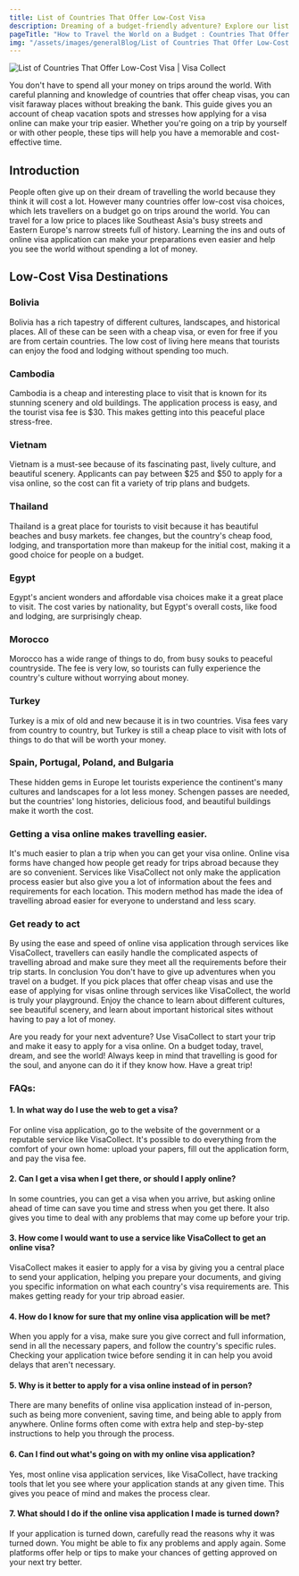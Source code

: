 ```yaml
---
title: List of Countries That Offer Low-Cost Visa
description: Dreaming of a budget-friendly adventure? Explore our list of countries that offer affordable visas to start your trip around the world!
pageTitle: "How to Travel the World on a Budget : Countries That Offer Low-Cost Visa"
img: "/assets/images/generalBlog/List of Countries That Offer Low-Cost Visa.webp"
---
```


<BlogContentHero className="mt-0">
    <img
        src="/assets/images/generalBlog/List of Countries That Offer Low-Cost Visa.webp"
        alt="List of Countries That Offer Low-Cost Visa | Visa Collect"
    />
</BlogContentHero>

You don't have to spend all your money on trips around the world. With careful planning and knowledge of countries that offer cheap visas, you can visit faraway places without breaking the bank. This guide gives you an account of cheap vacation spots and stresses how applying for a visa online can make your trip easier. Whether you're going on a trip by yourself or with other people, these tips will help you have a memorable and cost-effective time.

## Introduction

People often give up on their dream of travelling the world because they think it will cost a lot. However many countries offer low-cost visa choices, which lets travellers on a budget go on trips around the world. You can travel for a low price to places like Southeast Asia's busy streets and Eastern Europe's narrow streets full of history. Learning the ins and outs of online visa application can make your preparations even easier and help you see the world without spending a lot of money.

## Low-Cost Visa Destinations

### Bolivia

Bolivia has a rich tapestry of different cultures, landscapes, and historical places. All of these can be seen with a cheap visa, or even for free if you are from certain countries. The low cost of living here means that tourists can enjoy the food and lodging without spending too much.

### Cambodia

Cambodia is a cheap and interesting place to visit that is known for its stunning scenery and old buildings. The <LinkText href="/kh" text="Cambodia online visa "/> application process is easy, and the tourist visa fee is $30. This makes getting into this peaceful place stress-free.

### Vietnam

Vietnam is a must-see because of its fascinating past, lively culture, and beautiful scenery. Applicants can pay between $25 and $50 to apply for a visa online, so the cost can fit a variety of trip plans and budgets.

### Thailand

Thailand is a great place for tourists to visit because it has beautiful beaches and busy markets. <LinkText href="/th" text="Thailand visa "/> fee changes, but the country's cheap food, lodging, and transportation more than makeup for the initial cost, making it a good choice for people on a budget.

### Egypt

Egypt's ancient wonders and affordable visa choices make it a great place to visit. The cost varies by nationality, but Egypt's overall costs, like food and lodging, are surprisingly cheap.

### Morocco

Morocco has a wide range of things to do, from busy souks to peaceful countryside. The <LinkText href="/ma" text="Morocco visa"/> fee is very low, so tourists can fully experience the country's culture without worrying about money.

### Turkey

Turkey is a mix of old and new because it is in two countries. Visa fees vary from country to country, but Turkey is still a cheap place to visit with lots of things to do that will be worth your money.

### Spain, Portugal, Poland, and Bulgaria

These hidden gems in Europe let tourists experience the continent's many cultures and landscapes for a lot less money. Schengen passes are needed, but the countries' long histories, delicious food, and beautiful buildings make it worth the cost.

### Getting a visa online makes travelling easier.

It's much easier to plan a trip when you can get your visa online. Online visa forms have changed how people get ready for trips abroad because they are so convenient. Services like VisaCollect not only make the application process easier but also give you a lot of information about the fees and requirements for each location. This modern method has made the idea of travelling abroad easier for everyone to understand and less scary.

### Get ready to act

By using the ease and speed of online visa application through services like VisaCollect, travellers can easily handle the complicated aspects of travelling abroad and make sure they meet all the requirements before their trip starts. In conclusion
You don't have to give up adventures when you travel on a budget. If you pick places that offer cheap visas and use the ease of applying for visas online through services like VisaCollect, the world is truly your playground. Enjoy the chance to learn about different cultures, see beautiful scenery, and learn about important historical sites without having to pay a lot of money.

Are you ready for your next adventure? Use VisaCollect to start your trip and make it easy to apply for a visa online. On a budget today, travel, dream, and see the world!
Always keep in mind that travelling is good for the soul, and anyone can do it if they know how. Have a great trip!

### FAQs:

#### 1. In what way do I use the web to get a visa?

For online visa application, go to the website of the government or a reputable service like VisaCollect. It's possible to do everything from the comfort of your own home: upload your papers, fill out the application form, and pay the visa fee.

#### 2. Can I get a visa when I get there, or should I apply online?

In some countries, you can get a visa when you arrive, but asking online ahead of time can save you time and stress when you get there. It also gives you time to deal with any problems that may come up before your trip.

#### 3. How come I would want to use a service like VisaCollect to get an online visa?

VisaCollect makes it easier to apply for a visa by giving you a central place to send your application, helping you prepare your documents, and giving you specific information on what each country's visa requirements are. This makes getting ready for your trip abroad easier.

#### 4. How do I know for sure that my online visa application will be met?

When you apply for a visa, make sure you give correct and full information, send in all the necessary papers, and follow the country's specific rules. Checking your application twice before sending it in can help you avoid delays that aren't necessary.

#### 5. Why is it better to apply for a visa online instead of in person?

There are many benefits of online visa application instead of in-person, such as being more convenient, saving time, and being able to apply from anywhere. Online forms often come with extra help and step-by-step instructions to help you through the process.

#### 6. Can I find out what's going on with my online visa application?

Yes, most online visa application services, like VisaCollect, have tracking tools that let you see where your application stands at any given time. This gives you peace of mind and makes the process clear.

#### 7. What should I do if the online visa application I made is turned down?

If your application is turned down, carefully read the reasons why it was turned down. You might be able to fix any problems and apply again. Some platforms offer help or tips to make your chances of getting approved on your next try better.
